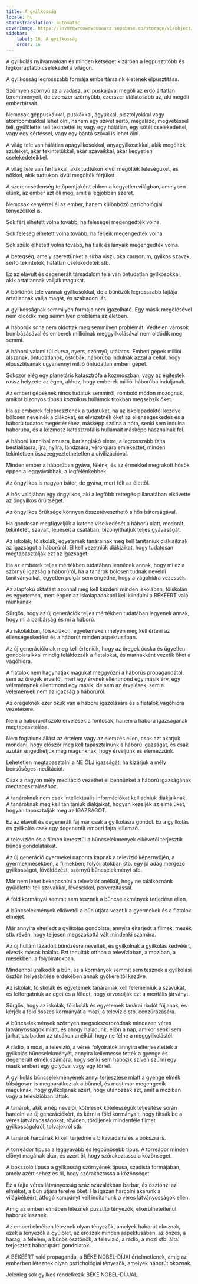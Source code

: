 ```yaml
---
title: A gyilkosság
locale: hu
statusTranslation: automatic
coverImage: https://lhvmrqwrcowdvduuaukz.supabase.co/storage/v1/object/public/strapi-uploads/small_cover-educacion-fundamental.webp-2d51a7828a2b1309555be27f7e2a61a0.webp
sidebar:
    label: 16. A gyilkosság
    order: 16
---
```

A gyilkolás nyilvánvalóan és minden kétséget kizáróan a legpusztítóbb és legkorruptabb cselekedet a világon.

A gyilkosság legrosszabb formája embertársaink életének elpusztítása.

Szörnyen szörnyű az a vadász, aki puskájával megöli az erdő ártatlan teremtményeit, de ezerszer szörnyűbb, ezerszer utálatosabb az, aki megöli embertársait.

Nemcsak géppuskákkal, puskákkal, ágyúkkal, pisztolyokkal vagy atombombákkal lehet ölni, hanem egy szívet sértő, megalázó, megvetéssel teli, gyűlölettel teli tekintettel is; vagy egy hálátlan, egy sötét cselekedettel, vagy egy sértéssel, vagy egy bántó szóval is lehet ölni.

A világ tele van hálátlan apagyilkosokkal, anyagyilkosokkal, akik megölték szüleiket, akár tekintetükkel, akár szavaikkal, akár kegyetlen cselekedeteikkel.

A világ tele van férfiakkal, akik tudtukon kívül megölték feleségüket, és nőkkel, akik tudtukon kívül megölték férjüket.

A szerencsétlenség tetőpontjaként ebben a kegyetlen világban, amelyben élünk, az ember azt öli meg, amit a legjobban szeret.

Nemcsak kenyérrel él az ember, hanem különböző pszichológiai tényezőkkel is.

Sok férj élhetett volna tovább, ha feleségei megengedték volna.

Sok feleség élhetett volna tovább, ha férjeik megengedték volna.

Sok szülő élhetett volna tovább, ha fiaik és lányaik megengedték volna.

A betegség, amely szerettünket a sírba viszi, oka causorum, gyilkos szavak, sértő tekintetek, hálátlan cselekedetek stb.

Ez az elavult és degenerált társadalom tele van öntudatlan gyilkosokkal, akik ártatlannak vallják magukat.

A börtönök tele vannak gyilkosokkal, de a bűnözők legrosszabb fajtája ártatlannak vallja magát, és szabadon jár.

A gyilkosságnak semmilyen formája nem igazolható. Egy másik megölésével nem oldódik meg semmilyen probléma az életben.

A háborúk soha nem oldottak meg semmilyen problémát. Védtelen városok bombázásával és emberek millióinak meggyilkolásával nem oldódik meg semmi.

A háború valami túl durva, nyers, szörnyű, utálatos. Emberi gépek milliói alszanak, öntudatlanok, ostobák, háborúba indulnak azzal a céllal, hogy elpusztítsanak ugyanennyi millió öntudatlan emberi gépet.

Sokszor elég egy planetáris katasztrófa a kozmoszban, vagy az égitestek rossz helyzete az égen, ahhoz, hogy emberek milliói háborúba induljanak.

Az emberi gépeknek nincs tudatuk semmiről, romboló módon mozognak, amikor bizonyos típusú kozmikus hullámok titokban megsebzik őket.

Ha az emberek felébresztenék a tudatukat, ha az iskolapadoktól kezdve bölcsen nevelnék a diákokat, és elvezetnék őket az ellenségeskedés és a háború tudatos megértéséhez, másképp szólna a nóta, senki sem indulna háborúba, és a kozmosz katasztrofális hullámait másképp használnák fel.

A háború kannibalizmusra, barlanglakó életre, a legrosszabb fajta bestialitásra, íjra, nyílra, lándzsára, vérorgiára emlékeztet, minden tekintetben összeegyeztethetetlen a civilizációval.

Minden ember a háborúban gyáva, félénk, és az érmekkel megrakott hősök éppen a leggyávábbak, a legfélénkebbek.

Az öngyilkos is nagyon bátor, de gyáva, mert félt az élettől.

A hős valójában egy öngyilkos, aki a legfőbb rettegés pillanatában elkövette az öngyilkos őrültségét.

Az öngyilkos őrültsége könnyen összetéveszthető a hős bátorságával.

Ha gondosan megfigyeljük a katona viselkedését a háború alatt, modorát, tekintetét, szavait, lépéseit a csatában, bizonyíthatjuk teljes gyávaságát.

Az iskolák, főiskolák, egyetemek tanárainak meg kell tanítaniuk diákjaiknak az igazságot a háborúról. El kell vezetniük diákjaikat, hogy tudatosan megtapasztalják ezt az igazságot.

Ha az emberek teljes mértékben tudatában lennének annak, hogy mi ez a szörnyű igazság a háborúról, ha a tanárok bölcsen tudnák nevelni tanítványaikat, egyetlen polgár sem engedné, hogy a vágóhídra vezessék.

Az alapfokú oktatást azonnal meg kell kezdeni minden iskolában, főiskolán és egyetemen, mert éppen az iskolapadokból kell kiindulni a BÉKÉÉRT való munkának.

Sürgős, hogy az új generációk teljes mértékben tudatában legyenek annak, hogy mi a barbárság és mi a háború.

Az iskolákban, főiskolákon, egyetemeken mélyen meg kell érteni az ellenségeskedést és a háborút minden aspektusában.

Az új generációknak meg kell érteniük, hogy az öregek ócska és ügyetlen gondolataikkal mindig feláldozzák a fiatalokat, és marhákként vezetik őket a vágóhídra.

A fiatalok nem hagyhatják magukat meggyőzni a háborús propagandától, sem az öregek érveitől, mert egy érvnek ellentmond egy másik érv, egy véleménynek ellentmond egy másik, de sem az érvelések, sem a vélemények nem az igazság a háborúról.

Az öregeknek ezer okuk van a háború igazolására és a fiatalok vágóhídra vezetésére.

Nem a háborúról szóló érvelések a fontosak, hanem a háború igazságának megtapasztalása.

Nem foglalunk állást az értelem vagy az elemzés ellen, csak azt akarjuk mondani, hogy először meg kell tapasztalnunk a háború igazságát, és csak azután engedhetjük meg magunknak, hogy érveljünk és elemezzünk.

Lehetetlen megtapasztalni a NE ÖLJ igazságát, ha kizárjuk a mély bensőséges meditációt.

Csak a nagyon mély meditáció vezethet el bennünket a háború igazságának megtapasztalásához.

A tanároknak nem csak intellektuális információkat kell adniuk diákjaiknak. A tanároknak meg kell tanítaniuk diákjaikat, hogyan kezeljék az elméjüket, hogyan tapasztalják meg az IGAZSÁGOT.

Ez az elavult és degenerált faj már csak a gyilkolásra gondol. Ez a gyilkolás és gyilkolás csak egy degenerált emberi fajra jellemző.

A televízión és a filmen keresztül a bűncselekmények elkövetői terjesztik bűnös gondolataikat.

Az új generáció gyermekei naponta kapnak a televízió képernyőjén, a gyermekmesékben, a filmekben, folyóiratokban stb. egy jó adag mérgező gyilkosságot, lövöldözést, szörnyű bűncselekményt stb.

Már nem lehet bekapcsolni a televíziót anélkül, hogy ne találkoznánk gyűlölettel teli szavakkal, lövésekkel, perverzitással.

A föld kormányai semmit sem tesznek a bűncselekmények terjedése ellen.

A bűncselekmények elkövetői a bűn útjára vezetik a gyermekek és a fiatalok elméjét.

Már annyira elterjedt a gyilkolás gondolata, annyira elterjedt a filmek, mesék stb. révén, hogy teljesen megszokottá vált mindenki számára.

Az új hullám lázadóit bűnözésre nevelték, és gyilkolnak a gyilkolás kedvéért, élvezik mások halálát. Ezt tanulták otthon a televízióban, a moziban, a mesékben, a folyóiratokban.

Mindenhol uralkodik a bűn, és a kormányok semmit sem tesznek a gyilkolási ösztön helyesbítése érdekében annak gyökereitől kezdve.

Az iskolák, főiskolák és egyetemek tanárainak kell felemelniük a szavukat, és felforgatniuk az eget és a földet, hogy orvosolják ezt a mentális járványt.

Sürgős, hogy az iskolák, főiskolák és egyetemek tanárai riadót fújjanak, és kérjék a föld összes kormányát a mozi, a televízió stb. cenzúrázására.

A bűncselekmények szörnyen megsokszorozódnak mindezen véres látványosságok miatt, és ahogy haladunk, eljön a nap, amikor senki sem járhat szabadon az utcákon anélkül, hogy ne félne a meggyilkolástól.

A rádió, a mozi, a televízió, a véres folyóiratok annyira elterjesztették a gyilkolás bűncselekményét, annyira kellemessé tették a gyenge és degenerált elmék számára, hogy senki sem habozik szíven szúrni egy másik embert egy golyóval vagy egy tőrrel.

A gyilkolás bűncselekményének annyi terjesztése miatt a gyenge elmék túlságosan is megbarátkoztak a bűnnel, és most már megengedik maguknak, hogy gyilkoljanak azért, hogy utánozzák azt, amit a moziban vagy a televízióban láttak.

A tanárok, akik a nép nevelői, kötelesek kötelességük teljesítése során harcolni az új generációkért, és kérni a föld kormányait, hogy tiltsák be a véres látványosságokat, röviden, töröljenek mindenféle filmet gyilkosságokról, tolvajokról stb.

A tanárok harcának ki kell terjednie a bikaviadalra és a bokszra is.

A torreádor típusa a leggyávább és legbűnösebb típus. A torreádor minden előnyt magának akar, és azért öl, hogy szórakoztassa a közönséget.

A bokszoló típusa a gyilkosság szörnyének típusa, szadista formájában, amely azért sebez és öl, hogy szórakoztassa a közönséget.

Ez a fajta véres látványosság száz százalékban barbár, és ösztönzi az elméket, a bűn útjára terelve őket. Ha igazán harcolni akarunk a világbékéért, átfogó kampányt kell indítanunk a véres látványosságok ellen.

Amíg az emberi elmében léteznek pusztító tényezők, elkerülhetetlenül háborúk lesznek.

Az emberi elmében léteznek olyan tényezők, amelyek háborút okoznak, ezek a tényezők a gyűlölet, az erőszak minden aspektusában, az önzés, a harag, a félelem, a bűnös ösztönök, a televízió, a rádió, a mozi stb. által terjesztett háborúpárti gondolatok.

A BÉKÉÉRT való propaganda, a BÉKE NOBEL-DÍJAI értelmetlenek, amíg az emberben léteznek olyan pszichológiai tényezők, amelyek háborút okoznak.

Jelenleg sok gyilkos rendelkezik BÉKE NOBEL-DÍJJAL.

